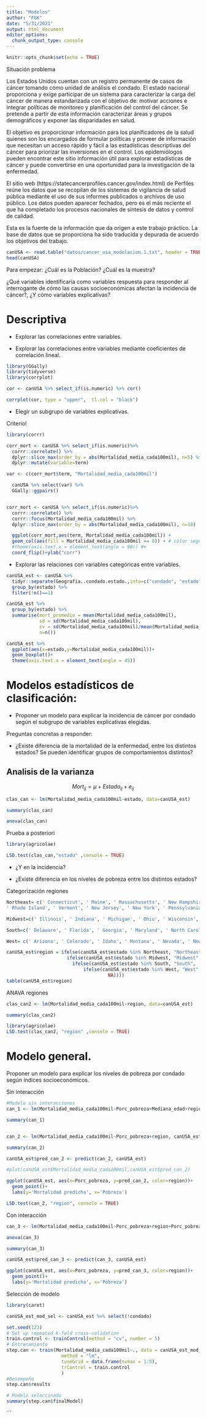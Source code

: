 ---
title: "Modelos"
author: "FGK"
date: "5/31/2021"
output: html_document
editor_options: 
  chunk_output_type: console
---

```{r setup, include=FALSE}
knitr::opts_chunk$set(echo = TRUE)
```

Situación problema

Los Estados Unidos cuentan con un registro permanente de casos de cáncer tomando cómo unidad de análisis el condado. El estado nacional proporciona y exige participar de un sistema para caracterizar la carga del cáncer de manera estandarizada con el objetivo de: motivar acciones e integrar políticas de monitoreo y planificación del control del cáncer. Se pretende a partir de esta información caracterizar áreas y grupos demográficos y exponer las disparidades en salud.

El objetivo es proporcionar información para los planificadores de la salud quienes son los encargados de formular políticas y proveer de información que necesitan un acceso rápido y fácil a las estadísticas descriptivas del cáncer para priorizar las inversiones en el control. Los epidemiólogos pueden encontrar este sitio información útil para explorar estadísticas de cáncer y puede convertirse en una oportunidad para la investigación de la enfermedad.

El sitio web (https://statecancerprofiles.cancer.gov/index.html) de Perfiles reúne los datos que se recopilan de los sistemas de vigilancia de salud pública mediante el uso de sus informes publicados o archivos de uso público. Los datos pueden aparecer fechados, pero es el más reciente el que ha completado los procesos nacionales de síntesis de datos y control de calidad.

Esta es la fuente de la información que da origen a este trabajo práctico. La base de datos que se proporciona ha sido traducida y depurada de acuerdo los objetivos del trabajo.


```{r}
canUSA <- read.table("datos/cancer_usa_modelacion.1.txt", header = TRUE, sep="\t", dec=".")
head(canUSA)
```

Para empezar: 
¿Cuál es la Población?
¿Cuál es la muestra?

¿Qué variables identificaría como variables respuesta para responder al interrogante de
cómo las causas socioeconómicas afectan la incidencia de cáncer?, ¿Y cómo variables explicativas?
  
# Descriptiva

- Explorar las correlaciones entre variables.

- Explorar las correlaciones entre variables mediante coeficientes de correlación lineal.

```{r, message=FALSE}
library(GGally)
library(tidyverse)
library(corrplot)

cor <- canUSA %>% select_if(is.numeric) %>% cor()

corrplot(cor, type = "upper",  tl.col = "black")

```


- Elegir un subgrupo de variables explicativas.

Criterio! 
```{r, message=FALSE, warning=FALSE}
library(corrr)

corr_mort <- canUSA %>% select_if(is.numeric)%>%
  corrr::correlate() %>%
  dplyr::slice_max(order_by = abs(Mortalidad_media_cada100mil), n=5) %>% 
  dplyr::mutate(variable=term)

var <- c(corr_mort$term, "Mortalidad_media_cada100mil")

  canUSA %>% select(var) %>% 
  GGally::ggpairs()


corr_mort <- canUSA %>% select_if(is.numeric)%>%
  corrr::correlate() %>%
  corrr::focus(Mortalidad_media_cada100mil) %>% 
  dplyr::slice_max(order_by = abs(Mortalidad_media_cada100mil), n=10)

  ggplot(corr_mort,aes(term, Mortalidad_media_cada100mil)) +
  geom_col(aes(fill = Mortalidad_media_cada100mil >= 0)) + # color segun sentido dela correlaciín
  #theme(axis.text.x = element_text(angle = 90)) #+
  coord_flip()+ylab("corr")
```
- Explorar las relaciones con variables categóricas entre variables.

```{r}
canUSA_est <- canUSA %>% 
  tidyr::separate(Geografia..condado.estado.,into=c("condado", "estado") ,sep=",") %>% 
  group_by(estado) %>%
  filter(!n()==1) 

canUSA_est %>% 
  group_by(estado) %>%
  summarise(mort_promedio = mean(Mortalidad_media_cada100mil), 
            sd = sd(Mortalidad_media_cada100mil),
            cv = sd(Mortalidad_media_cada100mil)/mean(Mortalidad_media_cada100mil)*100,
            n=n())

canUSA_est %>% 
  ggplot(aes(x=estado,y=Mortalidad_media_cada100mil))+
  geom_boxplot()+
  theme(axis.text.x = element_text(angle = 45))
```


# Modelos estadísticos de clasificación: 

- Proponer un modelo para explicar la incidencia de cáncer por condado según el subgrupo de variables explicativas elegidas.


Preguntas concretas a responder:

- ¿Existe diferencia de la mortalidad de la enfermedad, entre los distintos estados?  Se pueden identificar grupos de comportamientos distintos?

## Analisis de la varianza

$$Mort_{ij}=\mu+Estado_{ij}+e_{ij}$$

```{r}
clas_can <- lm(Mortalidad_media_cada100mil~estado, data=canUSA_est)

summary(clas_can)

anova(clas_can)

```
Prueba a posteriori

```{r}
library(agricolae)

LSD.test(clas_can,"estado" ,console = TRUE)

```

  
- ¿Y en la incidencia? 


- ¿Existe diferencia en los niveles de pobreza entre los distintos estados?

Categorización regiones

```{r}

Northeast= c(' Connecticut', ' Maine', ' Massachusetts', ' New Hampshire', 
' Rhode Island', ' Vermont', ' New Jersey', ' New York', ' Pennsylvania')

Midwest=c(' Illinois', ' Indiana', ' Michigan', ' Ohio', ' Wisconsin', ' Iowa', ' Kansas', ' Minnesota', ' Missouri', ' Nebraska', ' North Dakota', ' South Dakota')

South=c(' Delaware', ' Florida', ' Georgia', ' Maryland', ' North Carolina', ' South Carolina', ' Virginia', ' District of Columbia', ' West Virginia', ' Alabama', ' Kentucky', ' Mississippi', ' Tennessee',' Arkansas',' Louisiana', ' Oklahoma', ' Texas')

West= c(' Arizona', ' Colorado', ' Idaho', ' Montana', ' Nevada', ' New Mexico', ' Utah', ' Wyoming', ' Alaska', ' California', ' Hawaii', ' Oregon', ' Washington')

canUSA_est$region = ifelse(canUSA_est$estado %in% Northeast, "Northeast", 
                      ifelse(canUSA_est$estado %in% Midwest, "Midwest",
                        ifelse(canUSA_est$estado %in% South, "South",
                            ifelse(canUSA_est$estado %in% West, "West",     
                                     NA))))
table(canUSA_est$region)

```


ANAVA regiones

```{r}
clas_can2 <- lm(Mortalidad_media_cada100mil~region, data=canUSA_est)

summary(clas_can2)

library(agricolae)
LSD.test(clas_can2, "region" ,console = TRUE)

```

  
# Modelo general.

Proponer un modelo para explicar los niveles de pobreza por condado según índices socioeconómicos.

Sin interacción
```{r}

#Modelo sin interacciones
can_1 <- lm(Mortalidad_media_cada100mil~Porc_pobreza+Mediana_edad+region, canUSA_est)

summary(can_1)


can_2 <- lm(Mortalidad_media_cada100mil~Porc_pobreza+region, canUSA_est)

summary(can_2)

canUSA_est$pred_can_2 <- predict(can_2, canUSA_est)

#plot(canUSA_est$Mortalidad_media_cada100mil,canUSA_est$pred_can_2)

ggplot(canUSA_est, aes(x=Porc_pobreza, y=pred_can_2, color=region))+
  geom_point()+
  labs(y='Mortalidad predicha', x='Pobreza')

LSD.test(can_2, "region", console = TRUE)

```

Con interacción 
```{r}
can_3 <- lm(Mortalidad_media_cada100mil~Porc_pobreza+region+Porc_pobreza:region , canUSA_est)

anova(can_3)

summary(can_3)

canUSA_est$pred_can_3 <- predict(can_3, canUSA_est)

ggplot(canUSA_est, aes(x=Porc_pobreza, y=pred_can_3, color=region))+
  geom_point()+
  labs(y='Mortalidad predicha', x='Pobreza')

```


Selección de modelo

```{r}
library(caret)

canUSA_est_mod_sel <- canUSA_est %>% select(!condado)

set.seed(123)
# Set up repeated k-fold cross-validation
train.control <- trainControl(method = "cv", number = 5)
# Entrenamiento 
step.can <- train(Mortalidad_media_cada100mil~., data = canUSA_est_mod_sel,
                    method = "lm", 
                    tuneGrid = data.frame(nvmax = 1:5),
                    trControl = train.control
                    )
#Desempeño 
step.can$results

# Modelo seleccinado
summary(step.can$finalModel)

```






```

